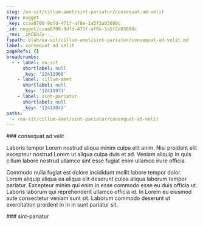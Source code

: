 ```yaml
---
slug: /ea-sit/cillum-amet/sint-pariatur/consequat-ad-velit
type: nugget
_key: ccaa8700-9dfd-471f-af0e-1a5f2a03680c
_id: nugget/ccaa8700-9dfd-471f-af0e-1a5f2a03680c
_rev: _iKCEnJy--_
fspath: blah/ea-sit/cillum-amet/sint-pariatur/consequat-ad-velit.md
label: consequat ad velit
pageRefs: {}
breadcrumbs:
  - - label: ea-sit
      shortlabel: null
      _key: '12411968'
    - label: cillum-amet
      shortlabel: null
      _key: '12411971'
    - label: sint-pariatur
      shortlabel: null
      _key: '12412043'
paths:
  - /ea-sit/cillum-amet/sint-pariatur/consequat-ad-velit
---
```


<NuggetArea>
<Nugget slug="/ea-sit/cillum-amet/sint-pariatur/consequat-ad-velit" type="nugget" _key="ccaa8700-9dfd-471f-af0e-1a5f2a03680c" _id="nugget/ccaa8700-9dfd-471f-af0e-1a5f2a03680c" _rev="_iKCEnJy--_" fspath="blah/ea-sit/cillum-amet/sint-pariatur/consequat-ad-velit.md" label="consequat ad velit" paths="/ea-sit/cillum-amet/sint-pariatur/consequat-ad-velit">
<NuggetBody>
### consequat ad velit

Laboris tempor Lorem nostrud aliqua minim culpa elit anim. Nisi proident elit excepteur nostrud Lorem ut aliqua culpa duis et ad. Veniam aliquip in quis cillum labore nostrud ullamco sint esse fugiat enim ullamco irure officia.

Commodo nulla fugiat est dolore incididunt mollit labore tempor dolor. Lorem aliquip aliqua ea aliqua elit deserunt culpa aliqua laborum tempor pariatur. Excepteur minim qui enim in esse commodo esse eu duis officia ut. Laboris laborum qui reprehenderit ullamco officia id. In Lorem eu eiusmod aute consectetur veniam sunt sit. Laborum commodo deserunt ut exercitation proident in in in sunt pariatur sit.

</NuggetBody>
<Breadcrumbs>
<Crumbs>
<Crumb _key="12411968" label="ea-sit" /><Crumb _key="12411971" label="cillum-amet" /><Crumb _key="12412043" label="sint-pariatur" />
</Crumbs>
</Breadcrumbs>
</Nugget>

<NuggetsInbound>
</NuggetsInbound>
<NuggetsOutbound>
</NuggetsOutbound>
</NuggetArea>
<PassagesInbound>
<Passage direction="inbound" type="passage" _key="12412043" _id="passage/12412043" _rev="_iKCEnJu--_" label="sint-pariatur" passage="sint-pariatur" fspath="blah/ea-sit/cillum-amet/sint-pariatur" paths="/ea-sit/cillum-amet/sint-pariatur" slug="/ea-sit/cillum-amet/sint-pariatur">
<NuggetBody>
### sint-pariatur

</NuggetBody>
<Breadcrumbs>
<Crumbs>
<Crumb _key="12411968" label="ea-sit" /><Crumb _key="12411971" label="cillum-amet" />
</Crumbs>
</Breadcrumbs>
</Passage>

</PassagesInbound>
<PassagesOutbound>
</PassagesOutbound>